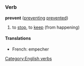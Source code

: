 =={{en}}==
===Verb===
[[Category:English verbs]]
'''prevent''' ([[preventing]] [[prevented]])
# to [[stop]], to [[keep]] (from happening)

====Translations====
*French: empecher